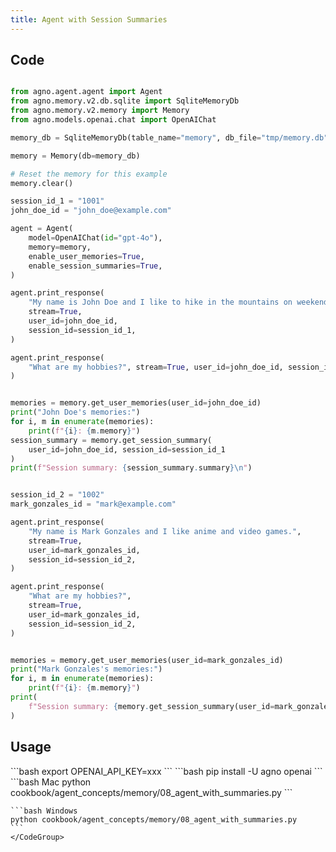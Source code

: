 ```yaml
---
title: Agent with Session Summaries
---
```


## Code

```python cookbook/agent_concepts/memory/08_agent_with_summaries.py

from agno.agent.agent import Agent
from agno.memory.v2.db.sqlite import SqliteMemoryDb
from agno.memory.v2.memory import Memory
from agno.models.openai.chat import OpenAIChat

memory_db = SqliteMemoryDb(table_name="memory", db_file="tmp/memory.db")

memory = Memory(db=memory_db)

# Reset the memory for this example
memory.clear()

session_id_1 = "1001"
john_doe_id = "john_doe@example.com"

agent = Agent(
    model=OpenAIChat(id="gpt-4o"),
    memory=memory,
    enable_user_memories=True,
    enable_session_summaries=True,
)

agent.print_response(
    "My name is John Doe and I like to hike in the mountains on weekends.",
    stream=True,
    user_id=john_doe_id,
    session_id=session_id_1,
)

agent.print_response(
    "What are my hobbies?", stream=True, user_id=john_doe_id, session_id=session_id_1
)


memories = memory.get_user_memories(user_id=john_doe_id)
print("John Doe's memories:")
for i, m in enumerate(memories):
    print(f"{i}: {m.memory}")
session_summary = memory.get_session_summary(
    user_id=john_doe_id, session_id=session_id_1
)
print(f"Session summary: {session_summary.summary}\n")


session_id_2 = "1002"
mark_gonzales_id = "mark@example.com"

agent.print_response(
    "My name is Mark Gonzales and I like anime and video games.",
    stream=True,
    user_id=mark_gonzales_id,
    session_id=session_id_2,
)

agent.print_response(
    "What are my hobbies?",
    stream=True,
    user_id=mark_gonzales_id,
    session_id=session_id_2,
)


memories = memory.get_user_memories(user_id=mark_gonzales_id)
print("Mark Gonzales's memories:")
for i, m in enumerate(memories):
    print(f"{i}: {m.memory}")
print(
    f"Session summary: {memory.get_session_summary(user_id=mark_gonzales_id, session_id=session_id_2).summary}\n"
)
```

## Usage

<Steps>
  <Snippet file="create-venv-step.mdx" />

  <Step title="Set your API key">
    ```bash
    export OPENAI_API_KEY=xxx
    ```
  </Step>

  <Step title="Install libraries">
    ```bash
    pip install -U agno openai
    ```
  </Step>

  <Step title="Run Example">
    <CodeGroup>
    ```bash Mac
    python cookbook/agent_concepts/memory/08_agent_with_summaries.py
    ```

    ```bash Windows
    python cookbook/agent_concepts/memory/08_agent_with_summaries.py
    ```
    </CodeGroup>
  </Step>
</Steps>
